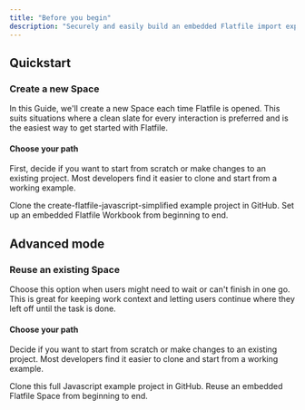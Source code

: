 ```yaml
---
title: "Before you begin"
description: "Securely and easily build an embedded Flatfile import experience into your Javascript application."
---
```


## Quickstart

### Create a new Space

In this Guide, we'll create a new Space each time Flatfile is opened. This suits situations where a clean slate for every interaction is preferred and is the easiest way to get started with Flatfile.

#### Choose your path

First, decide if you want to start from scratch or make changes to an existing project. Most developers find it easier to clone and start from a working example.

<CardGroup cols={2}>
  <Card
    title="Start from a working example"
    href="https://github.com/FlatFilers/create-flatfile-javascript-simplified"
    icon="star"
  >
    Clone the create-flatfile-javascript-simplified example project in GitHub.
  </Card>
  <Card
    title="Start from scratch"
    href="../javascript/new_space_quickstart"
    icon="pencil"
  >
    Set up an embedded Flatfile Workbook from beginning to end.
  </Card>
</CardGroup>

## Advanced mode

### Reuse an existing Space

Choose this option when users might need to wait or can't finish in one go. This is
great for keeping work context and letting users continue where they left
off until the task is done.

#### Choose your path

Decide if you want to start from scratch or make changes to an existing project. Most developers find it easier to clone and start from a working example.

<CardGroup cols={2}>
  <Card
    title="Start from a working example"
    icon="star"
    href="https://github.com/FlatFilers/create-flatfile-javascript/blob/main/advanced/README.md"
  >
    Clone this full Javascript example project in GitHub.
  </Card>
  <Card
    title="Start from scratch"
    href="../javascript/reuse_space"
    icon="pencil"
  >
    Reuse an embedded Flatfile Space from beginning to end.
  </Card>
</CardGroup>
